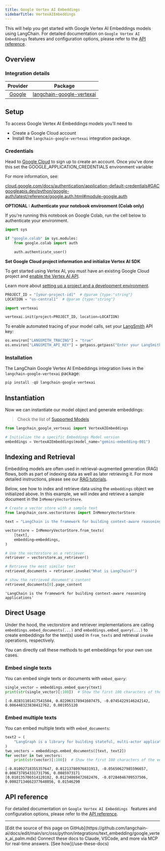 ```yaml
---
title: Google Vertex AI Embeddings
sidebarTitle: VertexAIEmbeddings
---
```


This will help you get started with Google Vertex AI Embeddings models using LangChain. For detailed documentation on `Google Vertex AI Embeddings` features and configuration options, please refer to the [API reference](https://python.langchain.com/api_reference/google_vertexai/embeddings/langchain_google_vertexai.embeddings.VertexAIEmbeddings.html).

## Overview

### Integration details

| Provider | Package |
|:--------:|:-------:|
| [Google](https://python.langchain.com/docs/integrations/providers/google/) | [langchain-google-vertexai](https://python.langchain.com/api_reference/google_vertexai/embeddings/langchain_google_vertexai.embeddings.VertexAIEmbeddings.html) |

## Setup

To access Google Vertex AI Embeddings models you'll need to

- Create a Google Cloud account
- Install the `langchain-google-vertexai` integration package.

### Credentials

Head to [Google Cloud](https://cloud.google.com/free/) to sign up to create an account. Once you've done this set the GOOGLE_APPLICATION_CREDENTIALS environment variable:

For more information, see:

[cloud.google.com/docs/authentication/application-default-credentials#GAC](https://cloud.google.com/docs/authentication/application-default-credentials#GAC)
[googleapis.dev/python/google-auth/latest/reference/google.auth.html#module-google.auth](https://googleapis.dev/python/google-auth/latest/reference/google.auth.html#module-google.auth)

**OPTIONAL : Authenticate your notebook environment (Colab only)**

If you're running this notebook on Google Colab, run the cell below to authenticate your environment.

```python
import sys

if "google.colab" in sys.modules:
    from google.colab import auth

    auth.authenticate_user()
```

**Set Google Cloud project information and initialize Vertex AI SDK**

To get started using Vertex AI, you must have an existing Google Cloud project and [enable the Vertex AI API](https://console.cloud.google.com/flows/enableapi?apiid=aiplatform.googleapis.com).

Learn more about [setting up a project and a development environment](https://cloud.google.com/vertex-ai/docs/start/cloud-environment).

```python
PROJECT_ID = "[your-project-id]"  # @param {type:"string"}
LOCATION = "us-central1"  # @param {type:"string"}

import vertexai

vertexai.init(project=PROJECT_ID, location=LOCATION)
```

To enable automated tracing of your model calls, set your [LangSmith](https://docs.smith.langchain.com/) API key:

```python
os.environ["LANGSMITH_TRACING"] = "true"
os.environ["LANGSMITH_API_KEY"] = getpass.getpass("Enter your LangSmith API key: ")
```

### Installation

The LangChain Google Vertex AI Embeddings integration lives in the `langchain-google-vertexai` package:

```python
pip install -qU langchain-google-vertexai
```

## Instantiation

Now we can instantiate our model object and generate embeddings:
>Check the list of [Supported Models](https://cloud.google.com/vertex-ai/generative-ai/docs/embeddings/get-text-embeddings#supported-models)

```python
from langchain_google_vertexai import VertexAIEmbeddings

# Initialize the a specific Embeddings Model version
embeddings = VertexAIEmbeddings(model_name="gemini-embedding-001")
```

## Indexing and Retrieval

Embedding models are often used in retrieval-augmented generation (RAG) flows, both as part of indexing data as well as later retrieving it. For more detailed instructions, please see our [RAG tutorials](/oss/python/langchain/rag).

Below, see how to index and retrieve data using the `embeddings` object we initialized above. In this example, we will index and retrieve a sample document in the `InMemoryVectorStore`.

```python
# Create a vector store with a sample text
from langchain_core.vectorstores import InMemoryVectorStore

text = "LangChain is the framework for building context-aware reasoning applications"

vectorstore = InMemoryVectorStore.from_texts(
    [text],
    embedding=embeddings,
)

# Use the vectorstore as a retriever
retriever = vectorstore.as_retriever()

# Retrieve the most similar text
retrieved_documents = retriever.invoke("What is LangChain?")

# show the retrieved document's content
retrieved_documents[0].page_content
```

```output
'LangChain is the framework for building context-aware reasoning applications'
```

## Direct Usage

Under the hood, the vectorstore and retriever implementations are calling `embeddings.embed_documents(...)` and `embeddings.embed_query(...)` to create embeddings for the text(s) used in `from_texts` and retrieval `invoke` operations, respectively.

You can directly call these methods to get embeddings for your own use cases.

### Embed single texts

You can embed single texts or documents with `embed_query`:

```python
single_vector = embeddings.embed_query(text)
print(str(single_vector)[:100])  # Show the first 100 characters of the vector
```

```output
[-0.02831101417541504, 0.022063178941607475, -0.07454229146242142, 0.006448323838412762, 0.001955120
```

### Embed multiple texts

You can embed multiple texts with `embed_documents`:

```python
text2 = (
    "LangGraph is a library for building stateful, multi-actor applications with LLMs"
)
two_vectors = embeddings.embed_documents([text, text2])
for vector in two_vectors:
    print(str(vector)[:100])  # Show the first 100 characters of the vector
```

```output
[-0.01092718355357647, 0.01213780976831913, -0.05650627985596657, 0.006737854331731796, 0.0085973171
[0.010135706514120102, 0.01234869472682476, -0.07284046709537506, 0.00027134662377648056, 0.01546290
```

## API reference

For detailed documentation on `Google Vertex AI Embeddings
` features and configuration options, please refer to the [API reference](https://python.langchain.com/api_reference/google_vertexai/embeddings/langchain_google_vertexai.embeddings.VertexAIEmbeddings.html).

---

<Callout icon="pen-to-square" iconType="regular">
    [Edit the source of this page on GitHub](https://github.com/langchain-ai/docs/edit/main/src/oss/python/integrations/text_embedding/google_vertex_ai_palm.mdx)
</Callout>
<Tip icon="terminal" iconType="regular">
    Connect these docs to Claude, VSCode, and more via MCP for    real-time answers. [See how](/use-these-docs)
</Tip>
